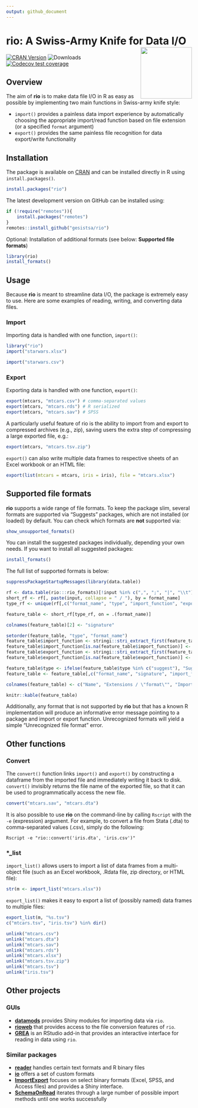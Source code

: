 ```yaml
---
output: github_document
---
```


# rio: A Swiss-Army Knife for Data I/O <img src="man/figures/logo.png" align="right" height="139"/>

<!-- badges: start -->
[![CRAN Version](https://www.r-pkg.org/badges/version/rio)](https://cran.r-project.org/package=rio)
![Downloads](https://cranlogs.r-pkg.org/badges/rio)
[![Codecov test coverage](https://codecov.io/gh/gesistsa/rio/graph/badge.svg)](https://app.codecov.io/gh/gesistsa/rio)
<!-- badges: end -->

## Overview

The aim of **rio** is to make data file I/O in R as easy as possible by implementing two main functions in Swiss-army knife style:

 - `import()` provides a painless data import experience by automatically choosing the appropriate import/read function based on file extension (or a specified `format` argument)
 - `export()` provides the same painless file recognition for data export/write functionality

## Installation

The package is available on [CRAN](https://cran.r-project.org/package=rio) and can be installed directly in R using `install.packages()`.

```R
install.packages("rio")
```

The latest development version on GitHub can be installed using:

```R
if (!require("remotes")){
    install.packages("remotes")
}
remotes::install_github("gesistsa/rio")
```

Optional: Installation of additional formats (see below: **Supported file formats**)

```R
library(rio)
install_formats()
```

## Usage

Because **rio** is meant to streamline data I/O, the package is extremely easy to use. Here are some examples of reading, writing, and converting data files.

### Import

Importing data is handled with one function, `import()`:

```r
library("rio")
import("starwars.xlsx")
```

```r
import("starwars.csv")
```

### Export

Exporting data is handled with one function, `export()`:

```r
export(mtcars, "mtcars.csv") # comma-separated values
export(mtcars, "mtcars.rds") # R serialized
export(mtcars, "mtcars.sav") # SPSS
```

A particularly useful feature of rio is the ability to import from and export to compressed archives (e.g., zip), saving users the extra step of compressing a large exported file, e.g.:

```r
export(mtcars, "mtcars.tsv.zip")
```

`export()` can also write multiple data frames to respective sheets of an Excel workbook or an HTML file:

```r
export(list(mtcars = mtcars, iris = iris), file = "mtcars.xlsx")
```

## Supported file formats

**rio** supports a wide range of file formats. To keep the package slim, several formats are supported via "Suggests" packages, which are not installed (or loaded) by default. You can check which formats are **not** supported via:

```R
show_unsupported_formats()
```

You can install the suggested packages individually, depending your own needs. If you want to install all suggested packages:

```R
install_formats()
```

The full list of supported formats is below:

```r
suppressPackageStartupMessages(library(data.table))
```

```r
rf <- data.table(rio:::rio_formats)[!input %in% c(",", ";", "|", "\\t") & type %in% c("import", "suggest", "archive"),]
short_rf <- rf[, paste(input, collapse = " / "), by = format_name]
type_rf <- unique(rf[,c("format_name", "type", "import_function", "export_function", "note")])

feature_table <- short_rf[type_rf, on = .(format_name)]

colnames(feature_table)[2] <- "signature"

setorder(feature_table, "type", "format_name")
feature_table$import_function <- stringi::stri_extract_first(feature_table$import_function, regex = "[a-zA-Z0-9\\.]+")
feature_table$import_function[is.na(feature_table$import_function)] <- ""
feature_table$export_function <- stringi::stri_extract_first(feature_table$export_function, regex = "[a-zA-Z0-9\\.]+")
feature_table$export_function[is.na(feature_table$export_function)] <- ""

feature_table$type <- ifelse(feature_table$type %in% c("suggest"), "Suggest", "Default")
feature_table <- feature_table[,c("format_name", "signature", "import_function", "export_function", "type", "note")]

colnames(feature_table) <- c("Name", "Extensions / \"format\"", "Import Package", "Export Package", "Type", "Note")

knitr::kable(feature_table)
```

Additionally, any format that is not supported by **rio** but that has a known R implementation will produce an informative error message pointing to a package and import or export function. Unrecognized formats will yield a simple "Unrecognized file format" error.

## Other functions

### Convert

The `convert()` function links `import()` and `export()` by constructing a dataframe from the imported file and immediately writing it back to disk. `convert()` invisibly returns the file name of the exported file, so that it can be used to programmatically access the new file.

```r
convert("mtcars.sav", "mtcars.dta")
```

It is also possible to use **rio** on the command-line by calling `Rscript` with the `-e` (expression) argument. For example, to convert a file from Stata (.dta) to comma-separated values (.csv), simply do the following:

```
Rscript -e "rio::convert('iris.dta', 'iris.csv')"
```

### *_list

`import_list()` allows users to import a list of data frames from a multi-object file (such as an Excel workbook, .Rdata file, zip directory, or HTML file):

```r
str(m <- import_list("mtcars.xlsx"))
```

`export_list()` makes it easy to export a list of (possibly named) data frames to multiple files:

```r
export_list(m, "%s.tsv")
c("mtcars.tsv", "iris.tsv") %in% dir()
```

```r
unlink("mtcars.csv")
unlink("mtcars.dta")
unlink("mtcars.sav")
unlink("mtcars.rds")
unlink("mtcars.xlsx")
unlink("mtcars.tsv.zip")
unlink("mtcars.tsv")
unlink("iris.tsv")
```

## Other projects

### GUIs

* [**datamods**](https://cran.r-project.org/package=datamods) provides Shiny modules for importing data via `rio`.
* [**rioweb**](https://github.com/lbraglia/rioweb) that provides access to the file conversion features of `rio`.
* [**GREA**](https://github.com/Stan125/GREA/) is an RStudio add-in that provides an interactive interface for reading in data using `rio`.

### Similar packages

* [**reader**](https://cran.r-project.org/package=reader) handles certain text formats and R binary files
* [**io**](https://cran.r-project.org/package=io) offers a set of custom formats
* [**ImportExport**](https://cran.r-project.org/package=ImportExport) focuses on select binary formats (Excel, SPSS, and Access files) and provides a Shiny interface.
* [**SchemaOnRead**](https://cran.r-project.org/package=SchemaOnRead) iterates through a large number of possible import methods until one works successfully
